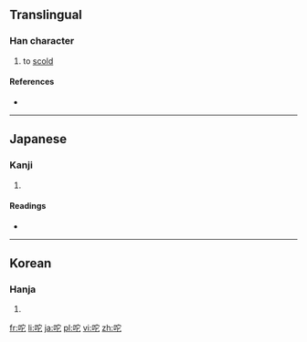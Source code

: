 ==Translingual==

===Han character===
{{Han char|rn=30|rad=口|as=05|sn=8|four=|canj=口十心 (RJP)|ids=⿰[[口]][[它]]}}

# to [[scold]]

====References====
* {{Han ref|kx=0185.211|dj=0405.170|hdz=10608.111|uh=549C|ud=21660}}

----

==Japanese==

===Kanji===
{{ja-kanji|grade=|rs=口05}}

# {{defn|lang=ja|sort=口05}}

====Readings====
* {{ja-readings|on=[[た]] (ta), [[と]] (to)|kun=[[しかる]] (shikaru)}}

----

==Korean==

===Hanja===
{{ko-hanja|hangeul=타|rv=ta|mr=t'a}}

# {{defn|lang=ko|sort=口05}}

[[fr:咜]]
[[li:咜]]
[[ja:咜]]
[[pl:咜]]
[[vi:咜]]
[[zh:咜]]